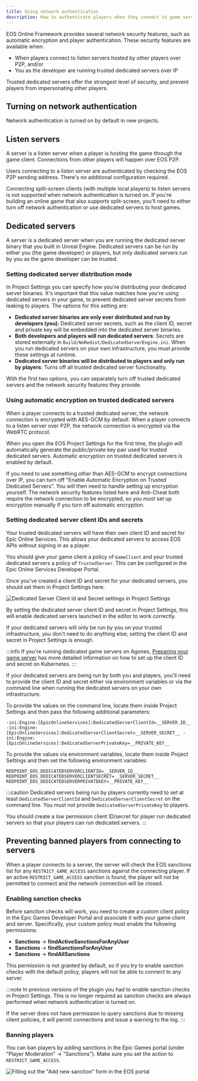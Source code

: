 ```yaml
---
title: Using network authentication
description: How to authenticate players when they connect to game servers.
---
```


EOS Online Framework provides several network security features, such as automatic encryption and player authentication. These security features are available when:

- When players connect to listen servers hosted by other players over P2P, and/or
- You as the developer are running trusted dedicated servers over IP

Trusted dedicated servers offer the strongest level of security, and prevent players from impersonating other players.

## Turning on network authentication

Network authentication is turned on by default in new projects.

## Listen servers

A server is a listen server when a player is hosting the game through the game client. Connections from other players will happen over EOS P2P.

Users connecting to a listen server are authenticated by checking the EOS P2P sending address. There's no additional configuration required.

Connecting split-screen clients (with multiple local players) to listen servers is not supported when network authentication is turned on. If you're building an online game that also supports split-screen, you'll need to either turn off network authentication or use dedicated servers to host games.

## Dedicated servers

A server is a dedicated server when you are running the dedicated server binary that you built in Unreal Engine. Dedicated servers can be run by either you (the game developer) or players, but only dedicated servers run by you as the game developer can be trusted.

### Setting dedicated server distribution mode

In Project Settings you can specify how you're distributing your dedicated server binaries. It's important that this value matches how you're using dedicated servers in your game, to prevent dedicated server secrets from leaking to players. The options for this setting are:

- **Dedicated server binaries are only ever distributed and run by developers (you)**: Dedicated server secrets, such as the client ID, secret and private key will be embedded into the dedicated server binaries.
- **Both developers and players will run dedicated servers**: Secrets are stored externally in `Build/NoRedist/DedicatedServerEngine.ini`. When you run dedicated servers on your own infrastructure, you must provide these settings at runtime.
- **Dedicated server binaries will be distributed to players and only run by players**: Turns off all trusted dedicated server functionality.

With the first two options, you can separately turn off trusted dedicated servers and the network security features they provide.

### Using automatic encryption on trusted dedicated servers

When a player connects to a trusted dedicated server, the network connection is encrypted with AES-GCM by default. When a player connects to a listen server over P2P, the network connection is encrypted via the WebRTC protocol.

When you open the EOS Project Settings for the first time, the plugin will automatically generate the public/private key pair used for trusted dedicated servers. Automatic encryption on trusted dedicated servers is enabled by default.

If you need to use something other than AES-GCM to encrypt connections over IP, you can turn off "Enable Automatic Encryption on Trusted Dedicated Servers". You will then need to handle setting up encryption yourself. The network security features listed here and Anti-Cheat both require the network connection to be encrypted, so you _must_ set up encryption manually if you turn off automatic encryption.

### Setting dedicated server client IDs and secrets

Your trusted dedicated servers will have their own client ID and secret for Epic Online Services. This allows your dedicated servers to access EOS APIs without signing in as a player.

You should give your game client a policy of `GameClient` and your trusted dedicated servers a policy of `TrustedServer`. This can be configured in the Epic Online Services Developer Portal.

Once you've created a client ID and secret for your dedicated servers, you should set them in Project Settings here:

![Dedicated Server Client Id and Secret settings in Project Settings](./authentication/dedicated_servers.png)

By setting the dedicated server client ID and secret in Project Settings, this will enable dedicated servers launched in the editor to work correctly.

If your dedicated servers will only be run by you on your trusted infrastructure, you don't need to do anything else; setting the client ID and secret in Project Settings is enough.

:::info
If you're running dedicated game servers on Agones, [Preparing your game server](../../dedis/preparing_your_game_server.mdx#creating-a-client-id-and-secret-for-your-game-server-binaries) has more detailed information on how to set up the client ID and secret on Kubernetes.
:::

If your dedicated servers are being run by both you and players, you'll need to provide the client ID and secret either via environment variables or via the command line when running the dedicated servers on your own infrastructure.

To provide the values on the command line, locate them inside Project Settings and then pass the following additional parameters:

```
-ini:Engine:[EpicOnlineServices]:DedicatedServerClientId=__SERVER_ID__ -ini:Engine:[EpicOnlineServices]:DedicatedServerClientSecret=__SERVER_SECRET__ -ini:Engine:[EpicOnlineServices]:DedicatedServerPrivateKey=__PRIVATE_KEY__
```

To provide the values via environment variables, locate them inside Project Settings and then set the following environment variables:

```
REDPOINT_EOS_DEDICATEDSERVERCLIENTID=__SERVER_ID__
REDPOINT_EOS_DEDICATEDSERVERCLIENTSECRET=__SERVER_SECRET__
REDPOINT_EOS_DEDICATEDSERVERPRIVATEKEY=__PRIVATE_KEY__
```

:::caution
Dedicated servers being run by players currently need to set at least `DedicatedServerClientId` and `DedicatedServerClientSecret` on the command line. You must not provide `DedicatedServerPrivateKey` to players.

You should create a low permission client ID/secret for player run dedicated servers so that your players can run dedicated servers.
:::

## Preventing banned players from connecting to servers

When a player connects to a server, the server will check the EOS sanctions list for any `RESTRICT_GAME_ACCESS` sanctions against the connecting player. If an active `RESTRICT_GAME_ACCESS` sanction is found, the player will not be permitted to connect and the network connection will be closed.

### Enabling sanction checks

Before sanction checks will work, you need to create a custom client policy in the Epic Games Developer Portal and associate it with your game client and server. Specifically, your custom policy must enable the following permissions:

- **Sanctions** -> **findActiveSanctionsForAnyUser**
- **Sanctions** -> **findSanctionsForAnyUser**
- **Sanctions** -> **findAllSanctions**

This permission is not granted by default, so if you try to enable sanction checks with the default policy, players will not be able to connect to any server.

:::note
In previous versions of the plugin you had to enable sanction checks in Project Settings. This is no longer required as sanction checks are always performed when network authentication is turned on.

If the server does not have permission to query sanctions due to missing client policies, it will permit connections and issue a warning to the log.
:::

### Banning players

You can ban players by adding sanctions in the Epic Games portal (under "Player Moderation" -> "Sanctions"). Make sure you set the action to `RESTRICT_GAME_ACCESS`.

![Filling out the "Add new sanction" form in the EOS portal](./authentication/adding_sanctions.png)
